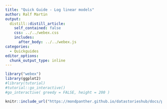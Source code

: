 ```yaml
---
title: "Quick Guide - Log linear models"
author: Ralf Martin
output:
  distill::distill_article:
    self_contained: false
    css: ../../webex.css
    includes:
      after_body: ../../webex.js
categories:
  - Quickguides
editor_options: 
  chunk_output_type: inline
---
```



```r
library("webex")
library(ggplot2)
#library(tutorial)
#tutorial::go_interactive()
#go_interactive( greedy = FALSE, height = 200 )

```



```r
knitr::include_url("https://mondpanther.github.io/datastorieshub/docs/posts/quickguides/quickguide_loglinear/quickguide_loglinearold.htm")
```
